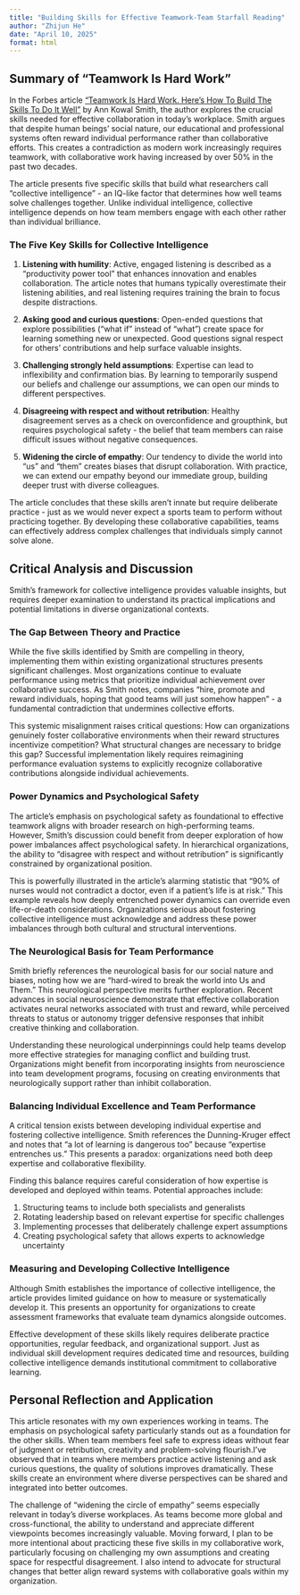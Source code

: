 ```yaml
---
title: "Building Skills for Effective Teamwork-Team Starfall Reading"
author: "Zhijun He"
date: "April 10, 2025"
format: html
---
```


## Summary of "Teamwork Is Hard Work"

In the Forbes article ["Teamwork Is Hard Work. Here's How To Build The Skills To Do It Well"](https://www.forbes.com/sites/annkowalsmith/2023/04/25/teamwork-is-hard-work-heres-how-to-build-the-skills-to-do-it-well/) by Ann Kowal Smith, the author explores the crucial skills needed for effective collaboration in today's workplace. Smith argues that despite human beings' social nature, our educational and professional systems often reward individual performance rather than collaborative efforts. This creates a contradiction as modern work increasingly requires teamwork, with collaborative work having increased by over 50% in the past two decades.

The article presents five specific skills that build what researchers call "collective intelligence" - an IQ-like factor that determines how well teams solve challenges together. Unlike individual intelligence, collective intelligence depends on how team members engage with each other rather than individual brilliance.

### The Five Key Skills for Collective Intelligence

1. **Listening with humility**: Active, engaged listening is described as a "productivity power tool" that enhances innovation and enables collaboration. The article notes that humans typically overestimate their listening abilities, and real listening requires training the brain to focus despite distractions.

2. **Asking good and curious questions**: Open-ended questions that explore possibilities ("what if" instead of "what") create space for learning something new or unexpected. Good questions signal respect for others' contributions and help surface valuable insights.

3. **Challenging strongly held assumptions**: Expertise can lead to inflexibility and confirmation bias. By learning to temporarily suspend our beliefs and challenge our assumptions, we can open our minds to different perspectives.

4. **Disagreeing with respect and without retribution**: Healthy disagreement serves as a check on overconfidence and groupthink, but requires psychological safety - the belief that team members can raise difficult issues without negative consequences.

5. **Widening the circle of empathy**: Our tendency to divide the world into "us" and "them" creates biases that disrupt collaboration. With practice, we can extend our empathy beyond our immediate group, building deeper trust with diverse colleagues.

The article concludes that these skills aren't innate but require deliberate practice - just as we would never expect a sports team to perform without practicing together. By developing these collaborative capabilities, teams can effectively address complex challenges that individuals simply cannot solve alone.

## Critical Analysis and Discussion

Smith's framework for collective intelligence provides valuable insights, but requires deeper examination to understand its practical implications and potential limitations in diverse organizational contexts.

### The Gap Between Theory and Practice

While the five skills identified by Smith are compelling in theory, implementing them within existing organizational structures presents significant challenges. Most organizations continue to evaluate performance using metrics that prioritize individual achievement over collaborative success. As Smith notes, companies "hire, promote and reward individuals, hoping that good teams will just somehow happen" - a fundamental contradiction that undermines collective efforts. 

This systemic misalignment raises critical questions: How can organizations genuinely foster collaborative environments when their reward structures incentivize competition? What structural changes are necessary to bridge this gap? Successful implementation likely requires reimagining performance evaluation systems to explicitly recognize collaborative contributions alongside individual achievements.

### Power Dynamics and Psychological Safety

The article's emphasis on psychological safety as foundational to effective teamwork aligns with broader research on high-performing teams. However, Smith's discussion could benefit from deeper exploration of how power imbalances affect psychological safety. In hierarchical organizations, the ability to "disagree with respect and without retribution" is significantly constrained by organizational position.

This is powerfully illustrated in the article's alarming statistic that "90% of nurses would not contradict a doctor, even if a patient's life is at risk." This example reveals how deeply entrenched power dynamics can override even life-or-death considerations. Organizations serious about fostering collective intelligence must acknowledge and address these power imbalances through both cultural and structural interventions.

### The Neurological Basis for Team Performance

Smith briefly references the neurological basis for our social nature and biases, noting how we are "hard-wired to break the world into Us and Them." This neurological perspective merits further exploration. Recent advances in social neuroscience demonstrate that effective collaboration activates neural networks associated with trust and reward, while perceived threats to status or autonomy trigger defensive responses that inhibit creative thinking and collaboration.

Understanding these neurological underpinnings could help teams develop more effective strategies for managing conflict and building trust. Organizations might benefit from incorporating insights from neuroscience into team development programs, focusing on creating environments that neurologically support rather than inhibit collaboration.

### Balancing Individual Excellence and Team Performance

A critical tension exists between developing individual expertise and fostering collective intelligence. Smith references the Dunning-Kruger effect and notes that "a lot of learning is dangerous too" because "expertise entrenches us." This presents a paradox: organizations need both deep expertise and collaborative flexibility. 

Finding this balance requires careful consideration of how expertise is developed and deployed within teams. Potential approaches include:

1. Structuring teams to include both specialists and generalists
2. Rotating leadership based on relevant expertise for specific challenges
3. Implementing processes that deliberately challenge expert assumptions
4. Creating psychological safety that allows experts to acknowledge uncertainty

### Measuring and Developing Collective Intelligence

Although Smith establishes the importance of collective intelligence, the article provides limited guidance on how to measure or systematically develop it. This presents an opportunity for organizations to create assessment frameworks that evaluate team dynamics alongside outcomes. 

Effective development of these skills likely requires deliberate practice opportunities, regular feedback, and organizational support. Just as individual skill development requires dedicated time and resources, building collective intelligence demands institutional commitment to collaborative learning.

## Personal Reflection and Application

This article resonates with my own experiences working in teams. The emphasis on psychological safety particularly stands out as a foundation for the other skills. When team members feel safe to express ideas without fear of judgment or retribution, creativity and problem-solving flourish.I've observed that in teams where members practice active listening and ask curious questions, the quality of solutions improves dramatically. These skills create an environment where diverse perspectives can be shared and integrated into better outcomes.

The challenge of "widening the circle of empathy" seems especially relevant in today's diverse workplaces. As teams become more global and cross-functional, the ability to understand and appreciate different viewpoints becomes increasingly valuable. Moving forward, I plan to be more intentional about practicing these five skills in my collaborative work, particularly focusing on challenging my own assumptions and creating space for respectful disagreement. I also intend to advocate for structural changes that better align reward systems with collaborative goals within my organization.
